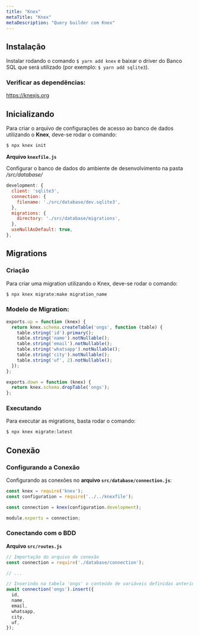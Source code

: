 ```yaml
---
title: "Knex"
metaTitle: "Knex"
metaDescription: "Query builder com Knex"
---
```


## Instalação

Instalar rodando o comando `$ yarn add knex` e baixar o driver do Banco SQL que será utilizado (por exemplo: `$ yarn add sqlite3`).

### Verificar as dependências:

https://knexjs.org

## Inicializando

Para criar o arquivo de configurações de acesso ao banco de dados utilizando o **Knex**, deve-se rodar o comando:

```bash
$ npx knex init
```

**Arquivo `knexfile.js`**

Configurar o banco de dados do ambiente de desenvolvimento na pasta _/src/database/_

```js
development: {
  client: 'sqlite3',
  connection: {
    filename: './src/database/dev.sqlite3',
  },
  migrations: {
    directory: './src/database/migrations',
  },
  useNullAsDefault: true,
},
```

## Migrations

### Criação

Para criar uma migration utilizando o Knex, deve-se rodar o comando:

```bash
$ npx knex migrate:make migration_name
```

### Modelo de Migration:

```js
exports.up = function (knex) {
  return knex.schema.createTable('ongs', function (table) {
    table.string('id').primary();
    table.string('name').notNullable();
    table.string('email').notNullable();
    table.string('whatsapp').notNullable();
    table.string('city').notNullable();
    table.string('uf', 2).notNullable();
  });
};

exports.down = function (knex) {
  return knex.schema.dropTable('ongs');
};
```

### Executando 

Para executar as migrations, basta rodar o comando:

```bash
$ npx knex migrate:latest
```

## Conexão

### Configurando a Conexão

Configurando as conexões no **arquivo `src/database/connection.js`**:

```js
const knex = require('knex');
const configuration = require('../../knexfile');

const connection = knex(configuration.development);

module.exports = connection;
```

### Conectando com o BDD

**Arquivo `src/routes.js`**

```js
// Importação do arquivo de conexão
const connection = require('./database/connection');

// ...

// Inserindo na tabela 'ongs' o conteúdo de variáveis definidas anteriormente
await connection('ongs').insert({
  id,
  name,
  email,
  whatsapp,
  city,
  uf,
});
```